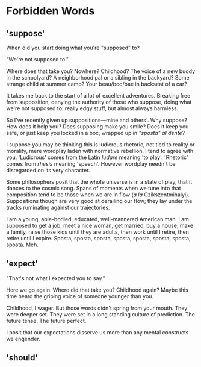 # Forbidden Words

## 'suppose'

When did you start doing what you're "supposed" to?

"We're not supposed to."

Where does that take you? Nowhere? Childhood? The voice of a new buddy in the schoolyard? A neighborhood pal or a sibling in the backyard? Some strange child at summer camp? Your beau/boo/bae in backseat of a car?

It takes me back to the start of a lot of excellent adventures. Breaking free from supposition, denying the authority of those who suppose, doing what we're not supposed to: really edgy stuff, but almost always harmless.

So I've recently given up suppositions—mine and others'. Why suppose? How does it help you? Does supposing make you smile? Does it keep you safe, or just keep you locked in a box, wrapped up in *"sposta" al dente*?

I suppose you may be thinking this is ludicrous rhetoric, not tied to reality or morality, mere wordplay laden with normative rebellion. I tend to agree with you. 'Ludicrous' comes from the Latin *ludare* meaning 'to play'. 'Rhetoric' comes from *rhesis* meaning 'speech'. However wordplay needn't be disregarded on its very character.

Some philosophers posit that the whole universe is in a state of play, that it dances to the cosmic song. Spans of moments when we tune into that composition tend to be those when we are in flow (*a la* Czikszentmihalyi). Suppositions though are very good at derailing our flow; they lay under the tracks ruminating against our trajectories.

I am a young, able-bodied, educated, well-mannered American man. I am supposed to get a job, meet a nice woman, get married, buy a house, make a family, raise those kids until they are adults, then work until I retire, then retire until I expire. Sposta, sposta, sposta, sposta, sposta, sposta, sposta, sposta. Meh.

## 'expect'

"That's not what I expected you to say."

Here we go again. Where did that take you? Childhood again? Maybe this time heard the griping voice of someone younger than you.

Childhood, I wager. But those words didn't spring from your mouth. They were deeper set. They were set in a long standing culture of prediction. The future tense. The future perfect.

I posit that our expectations disserve us more than any mental constructs we engender.

## 'should'

